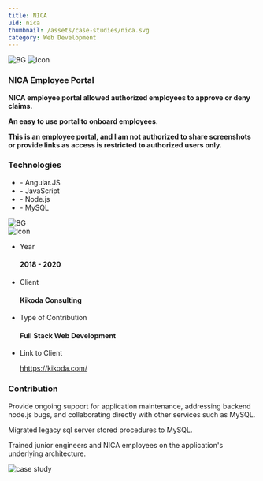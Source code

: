 ```yaml
---
title: NICA
uid: nica
thumbnail: /assets/case-studies/nica.svg
category: Web Development
---
```


<PortfolioHeader media="/assets/case-studies/nica-banner.svg" />

<div className="container">
  <div data-aos="zoom-in">
    <div class="d-flex project-infos-wrap shadow-box mb-24">
      <img src="/assets/bg1.png" alt="BG" class="bg-img" />
      <img src="/assets/icons/icon2-2.png" alt="Icon" />
      <div class="project-details-info flex-1">
        <h3>NICA Employee Portal</h3>
        <p>
          <b>
            NICA employee portal allowed authorized employees to approve or deny claims.
          </b>
        </p>            
        <p>
          <b>
            An easy to use portal to onboard employees.
          </b>
        </p>
        <p>
          <b>
            This is an employee portal, and I am not authorized to share screenshots or provide links as access is restricted to authorized users only.
          </b>
        </p>
      </div>
      <div class="project-details-info flex-1">
        <h3>Technologies</h3>
        <ul>
          <li>- Angular.JS</li>
          <li>- JavaScript</li>
          <li>- Node.js</li>
          <li>- MySQL</li>
        </ul>
      </div>
    </div>
  </div>
  <div data-aos="zoom-in">
    <div class="project-about-2 d-flex shadow-box mb-24">
      <img src="/assets/bg1.png" alt="BG" class="bg-img" />
      <div class="left-details">
        <img src="/assets/icons/icon3-2.png" alt="Icon" />
        <ul>
          <li>
            <p>Year</p>
            <h4>2018 - 2020</h4>
          </li>
          <li>
            <p>Client</p>
            <h4>Kikoda Consulting</h4>
          </li>
          <li>
            <p>Type of Contribution</p>
            <h4>Full Stack Web Development</h4>
          </li>
          <li>
            <p>Link to Client</p>
            <a href="hhttps://kikoda.com/" target="_blank">hhttps://kikoda.com/</a>
          </li>
        </ul>
      </div>
      <div class="right-details">
        <h3>Contribution</h3>
        <p>
          Provide ongoing support for application maintenance, addressing backend node.js bugs, and collaborating directly with other services such as MySQL.
        </p>
        <p>
          Migrated legacy sql server stored procedures to MySQL.
        </p>
        <p>
          Trained junior engineers and NICA employees on the application's underlying architecture.
        </p>
      </div>
    </div>
  </div>
</div>

<div className="project-details-img" data-aos="zoom-in">
  <img src="/assets/case-studies/nica-banner.svg" alt="case study" />
</div>

<PortfolioFooter />
